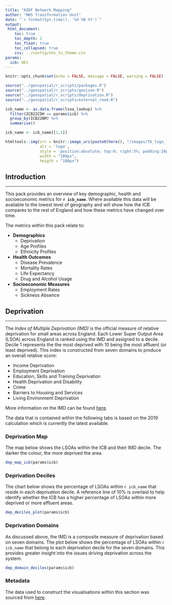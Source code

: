 ```yaml
---
title: "AIDF Network Mapping"
author: "NHS Transformation Unit"
date: "`r format(Sys.time(), '%d %B %Y')`"
output:
 html_document:
    toc: true
    toc_depth: 2
    toc_float: true
    toc_collapsed: true
    css: ../config/nhs_tu_theme.css
params:
  icb: QE1
---
```



```r
knitr::opts_chunk$set(echo = FALSE, message = FALSE, warning = FALSE)

source("../geospatial/r_scripts/packages.R")
source("../geospatial/r_scripts/geojson.R")
source("../geospatial/r_scripts/deprivation.R")
source("../geospatial/r_scripts/external_read.R")

icb_name <- as.data.frame(lsoa_lookup) %>%
  filter(ICB22CDH == params$icb) %>%
  group_by(ICB22NM) %>%
  summarise()

icb_name <- icb_name[[1,1]]

```

```r

htmltools::img(src = knitr::image_uri(paste0(here(), "/images/TU_logo_large.png")), 
               alt = 'logo', 
               style = 'position:absolute; top:0; right:5%; padding:10px;',
               width = "180px",
               heigth = "180px")

```

## Introduction
***

This pack provides an overview of key demographic, health and socioeconomic metrics for **`r icb_name`**. Where available this data will be available to the lowest level of geography and will show how the ICB compares to the rest of England and how these metrics have changed over time.

The metrics within this pack relate to:

* __Demographics__
  + Deprivation
  + Age Profiles
  + Ethnicity Profiles
* __Health Outcomes__
  + Disease Prevalence
  + Mortality Rates
  + Life Expectancy
  + Drug and Alcohol Usage
* __Socioeconomic Measures__
  + Employment Rates
  + Sickness Absence


## Deprivation {.tabset .tabset-fade}
***

The *Index of Multiple Deprivation (IMD)* is the official measure of relative deprivation for small areas across England. Each Lower Super Output Area (LSOA) across England is ranked using the IMD and assigned to a decile. Decile 1 represents the the most deprived with 10 being the most affluent (or least deprived). This index is constructed from seven domains to produce an overall relative score:

* Income Deprivation
* Employment Deprivation
* Education, Skills and Training Deprivation
* Health Deprivation and Disability
* Crime
* Barriers to Housing and Services
* Living Environment Deprivation

More information on the IMD can be found [here](https://www.gov.uk/government/statistics/english-indices-of-deprivation-2019).

The data that is contained within the following tabs is based on the 2019 calculation which is currently the latest available.

### Deprivation Map
The map below shows the LSOAs within the ICB and their IMD decile. The darker the colour, the more deprived the area.

```r

dep_map_icb(params$icb)

```


### Deprivation Deciles
The chart below shows the percentage of LSOAs within `r icb_name` that reside in each deprivation decile. A reference line of 10% is overlaid to help identify whether the ICB has a higher percentage of LSOAs within more deprived or more affluent areas.


```r

dep_deciles_plot(params$icb)

```

### Deprivation Domains
As discussed above, the IMD is a composite measure of deprivation based on seven domains. The plot below shows the percentage  of LSOAs within `r icb_name` that belong to each deprivation decile for the seven domains. This provides greater insight into the issues driving deprivation across the system.

```r

dep_domain_deciles(params$icb)

```



### Metadata
The data used to construct the visualisations within this section was sourced from [here](https://www.gov.uk/government/statistics/english-indices-of-deprivation-2019).

